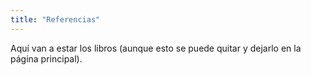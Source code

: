 ```yaml
---
title: "Referencias"
---
```


Aquí van a estar los libros (aunque esto se puede quitar y dejarlo en la página principal).



<div id="comments"></div>
<script src="http://localhost:3000/min/kucos.min.js"></script>